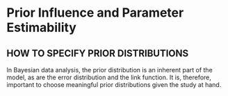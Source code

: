 # Prior Influence and Parameter Estimability {#estimability}


## HOW TO SPECIFY PRIOR DISTRIBUTIONS
In Bayesian data analysis, the prior distribution is an inherent part of the model, as are the error distribution and the link function. It is, therefore, important to choose meaningful prior distributions given the study at hand.

